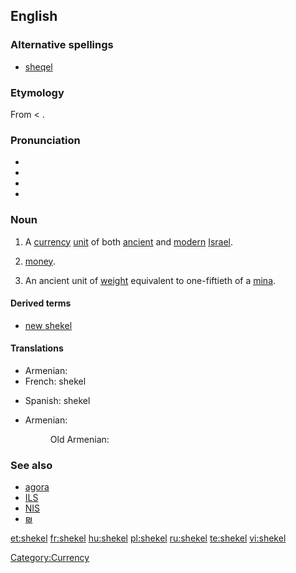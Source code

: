 {{was wotd|2006|November|22}}
==English==
{{wikipedia}}

===Alternative spellings===
* [[sheqel]]

===Etymology===
From {{etyl|he}} {{term|sc=Hebr|שקל|tr=sheqel}} < {{term|sc=Hebr|שקל|tr=shaqal||to [[weigh]]}}.

===Pronunciation===
* {{IPA|/'ʃekəl/}}
* {{audio|en-us-shekel.ogg|Audio (US)}}
* {{rhymes|ɛkəl}}
* {{hyphenation|'''shek|el'''}}

===Noun===
{{en-noun|pl2=shekalim}}

# A [[currency]] [[unit]] of both [[ancient]] and [[modern]] [[Israel]].
# {{context|informal}} [[money]].
# An ancient unit of [[weight]] equivalent to one-fiftieth of a [[mina]].

====Derived terms====
* [[new shekel]]

====Translations====
{{trans-top|currency unit in Israel}}
* Armenian: {{t|hy|շեկել|tr=šekel|sc=Armn}}
* French: shekel {{m}}
{{trans-mid}}
* Spanish: shekel {{m}}
{{trans-bottom}}
{{trans-top|ancient unit of weight}}
* Armenian: {{t|hy|սիկղ|sc=Armn|tr=sikġ}}
*: Old Armenian: {{t|xcl|սիկղ|sc=Armn|tr=sikł}}
{{trans-mid}}
{{trans-bottom}}

===See also===
* [[agora]]
* [[ILS]]
* [[NIS]]
* [[₪]]

[[Category:Currency]]

[[et:shekel]]
[[fr:shekel]]
[[hu:shekel]]
[[pl:shekel]]
[[ru:shekel]]
[[te:shekel]]
[[vi:shekel]]